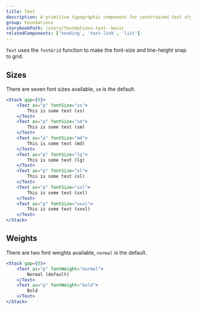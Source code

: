 ```yaml
---
title: Text
description: A primitive typographic component for constrained text styles.
group: Foundations
storybookPath: /story/foundations-text--basic
relatedComponents: ['heading', 'text-link', 'list']
---
```


`Text` uses the `fontGrid` function to make the font-size and line-height snap to grid.

## Sizes

There are seven font sizes available, `sm` is the default.

```jsx live
<Stack gap={0}>
	<Text as="p" fontSize="xs">
		This is some text (xs)
	</Text>
	<Text as="p" fontSize="sm">
		This is some text (sm)
	</Text>
	<Text as="p" fontSize="md">
		This is some text (md)
	</Text>
	<Text as="p" fontSize="lg">
		This is some text (lg)
	</Text>
	<Text as="p" fontSize="xl">
		This is some text (xl)
	</Text>
	<Text as="p" fontSize="xxl">
		This is some text (xxl)
	</Text>
	<Text as="p" fontSize="xxxl">
		This is some text (xxxl)
	</Text>
</Stack>
```

## Weights

There are two font weights available, `normal` is the default.

```jsx live
<Stack gap={0}>
	<Text as="p" fontWeight="normal">
		Normal (default)
	</Text>
	<Text as="p" fontWeight="bold">
		Bold
	</Text>
</Stack>
```
